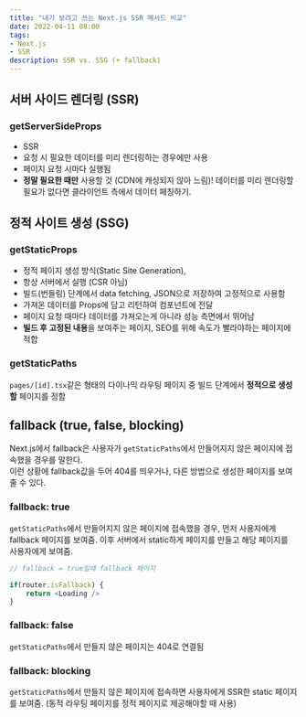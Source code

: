 ```yaml
---
title: "내가 보려고 쓰는 Next.js SSR 메서드 비교"
date: 2022-04-11 08:00
tags:
- Next.js
- SSR
description: SSR vs. SSG (+ fallback)
---
```


## 서버 사이드 렌더링 (SSR)

### getServerSideProps

- SSR
- 요청 시 필요한 데이터를 미리 렌더링하는 경우에만 사용
- 페이지 요청 시마다 실행됨
- **정말 필요한 때만** 사용할 것 (CDN에 캐싱되지 않아 느림)! 데이터를 미리 렌더링할 필요가 없다면 클라이언트 측에서 데이터 페칭하기.

## 정적 사이트 생성 (SSG)

### getStaticProps

- 정적 페이지 생성 방식(Static Site Generation),
- 항상 서버에서 실행 (CSR 아님)
- 빌드(번들링) 단계에서 data fetching, JSON으로 저장하여 고정적으로 사용함
- 가져온 데이터를 Props에 담고 리턴하여 컴포넌트에 전달
- 페이지 요청 때마다 데이터를 가져오는게 아니라 성능 측면에서 뛰어남
- **빌드 후 고정된 내용**을 보여주는 페이지, SEO를 위해 속도가 빨라야하는 페이지에 적합

### getStaticPaths

`pages/[id].tsx`같은 형태의 다이나믹 라우팅 페이지 중 빌드 단계에서 **정적으로 생성할** 페이지를 정함

## fallback (true, false, blocking)

Next.js에서 fallback은 사용자가 `getStaticPaths`에서 만들어지지 않은 페이지에 접속했을 경우를 말한다.  
이런 상황에 fallback값을 두어 404를 띄우거나, 다른 방법으로 생성한 페이지를 보여줄 수 있다.

### fallback: true

`getStaticPaths`에서 만들어지지 않은 페이지에 접속했을 경우, 먼저 사용자에게 fallback 페이지를 보여줌.
이후 서버에서 static하게 페이지를 만들고 해당 페이지를 사용자에게 보여줌.

```js
// fallback = true일때 fallback 페이지

if(router.isFallback) {
    return <Loading />
}
```

### fallback: false

`getStaticPaths`에서 만들지 않은 페이지는 404로 연결됨

### fallback: blocking

`getStaticPaths`에서 만들지 않은 페이지에 접속하면 사용자에게 SSR한 static 페이지를 보여줌.
(동적 라우팅 페이지를 정적 페이지로 제공해야할 때 사용)
